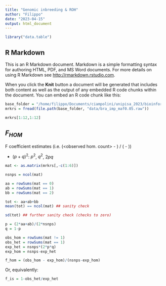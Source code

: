 ```yaml
---
title: "Genomic inbreeding & ROH"
author: "Filippo"
date: "2023-04-15"
output: html_document
---
```


```r
library("data.table")
```

## R Markdown

This is an R Markdown document. Markdown is a simple formatting syntax for authoring HTML, PDF, and MS Word documents. For more details on using R Markdown see <http://rmarkdown.rstudio.com>.

When you click the **Knit** button a document will be generated that includes both content as well as the output of any embedded R code chunks within the document. You can embed an R code chunk like this:

```r
base_folder = "/home/filippo/Documents/ciampolini/unipisa_2023/bioinformatics_and_biostatistics_training/introduction_to_animal_breeding"
mrkrs = fread(file.path(base_folder, "data/bra_imp_maf0.05.raw"))

mrkrs[1:12,1:12]
```

## $F_{HOM}$

F coefficient estimates (i.e. (<observed hom. count> - <expected count>) / (<total observations> - <expected count>))

- $(p+q)^2$: $p^2$, $q^2$, $2pq$


```r
mat <- as.matrix(mrkrs[,-c(1:6)])
```

```r
nsnps = ncol(mat)
```


```r
aa = rowSums(mat == 0)
ab = rowSums(mat == 1)
bb = rowSums(mat == 2)
```

```r
tot <- aa+ab+bb
mean(tot) == ncol(mat) ## sanity check
```

```r
sd(tot) ## further sanity check (checks to zero)
```

```r
p = (2*aa+ab)/(2*nsnps)
q = 1-p
```


```r
obs_hom = rowSums(mat != 1)
obs_het = rowSums(mat == 1)
exp_het = nsnps*(2*p*q)
exp_hom = nsnps-exp_het
```

```r
f_hom = (obs_hom - exp_hom)/(nsnps-exp_hom)
```
Or, equivalently:

```r
f_is = 1-obs_het/exp_het
```


